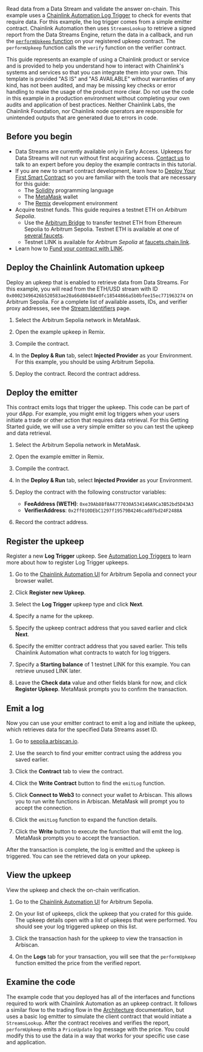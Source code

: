 
Read data from a Data Stream and validate the answer on-chain. This example uses a [Chainlink Automation Log Trigger](/chainlink-automation/guides/log-trigger) to check for events that require data. For this example, the log trigger comes from a simple emitter contract. Chainlink Automation then uses `StreamsLookup` to retrieve a signed report from the Data Streams Engine, return the data in a callback, and run the [`performUpkeep` function](/chainlink-automation/reference/automation-interfaces#performupkeep-function-for-log-triggers) on your registered upkeep contract. The `performUpkeep` function calls the `verify` function on the verifier contract.

<Aside type="caution" title="Disclaimer">
  This guide represents an example of using a Chainlink product or service and is provided to help you understand how to
  interact with Chainlink's systems and services so that you can integrate them into your own. This template is provided
  "AS IS" and "AS AVAILABLE" without warranties of any kind, has not been audited, and may be missing key checks or
  error handling to make the usage of the product more clear. Do not use the code in this example in a production
  environment without completing your own audits and application of best practices. Neither Chainlink Labs, the
  Chainlink Foundation, nor Chainlink node operators are responsible for unintended outputs that are generated due to
  errors in code.
</Aside>

## Before you begin

- Data Streams are currently available only in Early Access. Upkeeps for Data Streams will not run without first acquiring access. [Contact us](https://chainlinkcommunity.typeform.com/datastreams?#ref_id=docs) to talk to an expert before you deploy the example contracts in this tutorial.
- If you are new to smart contract development, learn how to [Deploy Your First Smart Contract](/quickstarts/deploy-your-first-contract) so you are familiar with the tools that are necessary for this guide:
  - The [Solidity](https://soliditylang.org/) programming language
  - The [MetaMask](https://metamask.io) wallet
  - The [Remix](https://remix.ethereum.org/) development environment
- Acquire testnet funds. This guide requires a testnet ETH on _Arbitrum Sepolia_.
  - Use the [Arbitrum Bridge](https://bridge.arbitrum.io/) to transfer testnet ETH from Ethereum Sepolia to Arbitrum Sepolia. Testnet ETH is available at one of [several faucets](https://faucetlink.to/sepolia).
  - Testnet LINK is available for _Arbitrum Sepolia_ at [faucets.chain.link](https://faucets.chain.link/arbitrum-sepolia).
- Learn how to [Fund your contract with LINK](/resources/fund-your-contract).

## Deploy the Chainlink Automation upkeep

Deploy an upkeep that is enabled to retrieve data from Data Streams. For this example, you will read from the ETH/USD stream with ID `0x00023496426b520583ae20a66d80484e0fc18544866a5b0bfee15ec771963274` on Arbitrum Sepolia. For a complete list of available assets, IDs, and verifier proxy addresses, see the [Stream Identifiers](/data-streams/stream-ids) page.

1. Select the Arbitrum Sepolia network in MetaMask.

1. Open the example upkeep in Remix.

   <CodeSample src="samples/DataStreams/StreamsUpkeep.sol" showButtonOnly />

1. Compile the contract.

1. In the **Deploy & Run** tab, select **Injected Provider** as your Environment. For this example, you should be using Arbitrum Sepolia.

1. Deploy the contract. Record the contract address.

## Deploy the emitter

This contract emits logs that trigger the upkeep. This code can be part of your dApp. For example, you might emit log triggers when your users initiate a trade or other action that requires data retrieval. For this Getting Started guide, we will use a very simple emitter so you can test the upkeep and data retrieval.

1. Select the Arbitrum Sepolia network in MetaMask.

1. Open the example emitter in Remix.

   <CodeSample src="samples/DataStreams/LogEmitter.sol" showButtonOnly />

1. Compile the contract.

1. In the **Deploy & Run** tab, select **Injected Provider** as your Environment.

1. Deploy the contract with the following constructor variables:

   - **FeeAddress (WETH)**: `0xe39Ab88f8A4777030A534146A9Ca3B52bd5D43A3`
   - **VerifierAddress**: `0x2ff010DEbC1297f19579B4246cad07bd24F2488A`

1. Record the contract address.

## Register the upkeep

Register a new **Log Trigger** upkeep. See [Automation Log Triggers](/chainlink-automation/guides/log-trigger) to learn more about how to register Log Trigger upkeeps.

1. Go to the [Chainlink Automation UI](https://automation.chain.link/arbitrum-sepolia) for Arbitrum Sepolia and connect your browser wallet.

1. Click **Register new Upkeep**.

1. Select the **Log Trigger** upkeep type and click **Next**.

1. Specify a name for the upkeep.

1. Specify the upkeep contract address that you saved earlier and click **Next**.

1. Specify the emitter contract address that you saved earlier. This tells Chainlink Automation what contracts to watch for log triggers.

1. Specify a **Starting balance** of 1 testnet LINK for this example. You can retrieve unused LINK later.

1. Leave the **Check data** value and other fields blank for now, and click **Register Upkeep**. MetaMask prompts you to confirm the transaction.

## Emit a log

Now you can use your emitter contract to emit a log and initiate the upkeep, which retrieves data for the specified Data Streams asset ID.

1. Go to [sepolia.arbiscan.io](https://sepolia.arbiscan.io/).

1. Use the search to find your emitter contract using the address you saved earlier.

1. Click the **Contract** tab to view the contract.

1. Click the **Write Contract** button to find the `emitLog` function.

1. Click **Connect to Web3** to connect your wallet to Arbiscan. This allows you to run write functions in Arbiscan. MetaMask will prompt you to accept the connection.

1. Click the `emitLog` function to expand the function details.

1. Click the **Write** button to execute the function that will emit the log. MetaMask prompts you to accept the transaction.

After the transaction is complete, the log is emitted and the upkeep is triggered. You can see the retrieved data on your upkeep.

## View the upkeep

View the upkeep and check the on-chain verification.

1. Go to the [Chainlink Automation UI](https://automation.chain.link/arbitrum-sepolia) for Arbitrum Sepolia.

1. On your list of upkeeps, click the upkeep that you crated for this guide. The upkeep details open with a list of upkeeps that were performed. You should see your log triggered upkeep on this list.

1. Click the transaction hash for the upkeep to view the transaction in Arbiscan.

1. On the **Logs** tab for your transaction, you will see that the `performUpkeep` function emitted the price from the verified report.

## Examine the code

The example code that you deployed has all of the interfaces and functions required to work with Chainlink Automation as an upkeep contract. It follows a similar flow to the trading flow in the [Architecture](/data-streams#example-trading-flow) documentation, but uses a basic log emitter to simulate the client contract that would initiate a `StreamsLookup`. After the contract receives and verifies the report, `performUpkeep` emits a `PriceUpdate` log message with the price. You could modify this to use the data in a way that works for your specific use case and application.

<CodeSample src="samples/DataStreams/StreamsUpkeep.sol" />
